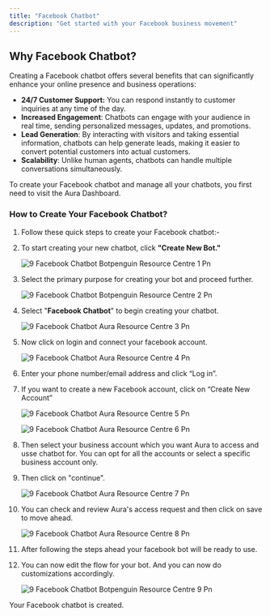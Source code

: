 ```yaml
---
title: "Facebook Chatbot"
description: "Get started with your Facebook business movement"
---
```


## **Why Facebook Chatbot?**

Creating a Facebook chatbot offers several benefits that can significantly enhance your online presence and business operations:

- **24/7 Customer Support:** You can respond instantly to customer inquiries at any time of the day.
- **Increased Engagement**: Chatbots can engage with your audience in real time, sending personalized messages, updates, and promotions.
- **Lead Generation**: By interacting with visitors and taking essential information, chatbots can help generate leads, making it easier to convert potential customers into actual customers.
- **Scalability**: Unlike human agents, chatbots can handle multiple conversations simultaneously.

To create your Facebook chatbot and manage all your chatbots, you first need to visit the  Aura Dashboard.

### **How to Create Your Facebook Chatbot?**

 1. Follow these quick steps to create your Facebook chatbot:-
 2. To start creating your new chatbot, click **"Create New Bot."**

    ![9 Facebook Chatbot Botpenguin Resource Centre 1 Pn](/images/how-botpenguin-works/create-newchatbot/9.facebook_chatbot__Aura_resource_centre-1.png)
 3. Select the primary purpose for creating your bot and proceed further.

    ![9 Facebook Chatbot Botpenguin Resource Centre 2 Pn](/images/how-botpenguin-works/create-newchatbot/9.facebook_chatbot__Aura_resource_centre-2.png)
 4. Select "**Facebook Chatbot**" to begin creating your chatbot.

    ![9 Facebook Chatbot  Aura Resource Centre 3 Pn](/images/how-botpenguin-works/create-newchatbot/9.facebook_chatbot__Aura_resource_centre-3.png)
 5. Now click on login and connect your facebook account.

    ![9 Facebook Chatbot  Aura Resource Centre 4 Pn](/images/how-botpenguin-works/create-newchatbot/9.facebook_chatbot__Aura_resource_centre-4.png)
 6. Enter your phone number/email address and click “Log in”.
 7. If you want to create a new Facebook account, click on “Create New Account”

    ![9 Facebook Chatbot  Aura Resource Centre 5 Pn](/images/how-botpenguin-works/create-newchatbot/9.facebook_chatbot__Aura_resource_centre-5.png)

    ![9 Facebook Chatbot Aura Resource Centre 6 Pn](/images/how-botpenguin-works/create-newchatbot/9.facebook_chatbot__Aura_resource_centre-6.png)
 8. Then select your business account which you want  Aura to access and usse chatbot for. You can opt for all the accounts or select a specific business account only.
 9. Then click on "continue".

    ![9 Facebook Chatbot  Aura Resource Centre 7 Pn](/images/how-botpenguin-works/create-newchatbot/9.facebook_chatbot__Aura_resource_centre-7.png)
10. You can check and review  Aura's access request and then click on save to move ahead.

    ![9 Facebook Chatbot  Aura Resource Centre 8 Pn](/images/how-botpenguin-works/create-newchatbot/9.facebook_chatbot__Aura_resource_centre-8.png)
11. After following the steps ahead your facebook bot will be ready to use.
12. You can now edit the flow for your bot. And you can now do customizations accordingly.

    ![9 Facebook Chatbot Botpenguin Resource Centre 9 Pn](/images/how-botpenguin-works/create-newchatbot/9.facebook_chatbot__botpenguin_resource_centre-9.png)

Your Facebook chatbot is created.